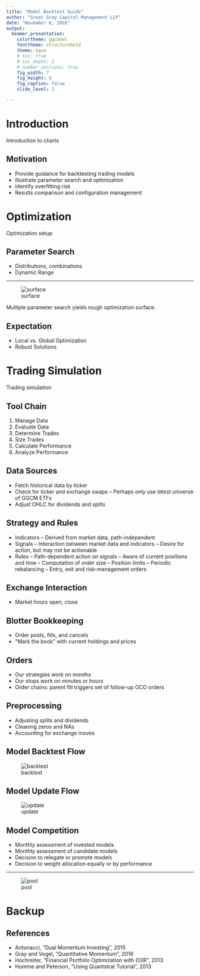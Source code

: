 ```yaml
---
title: "Model Backtest Guide"
author: "Great Gray Capital Management LLP"
date: "November 6, 2016"
output:
  beamer_presentation:
    colortheme: ggcmowl
    fonttheme: structurebold
    theme: Ggcm
    # toc: true
    # toc_depth: 2
    # number_sections: true
    fig_width: 7
    fig_height: 6
    fig_caption: false
    slide_level: 2

---
```



# Introduction

Introduction to charts

## Motivation

- Provide guidance for backtesting trading models
- Illustrate parameter search and optimization
- Identify overfitting risk
- Results comparison and configuration management

# Optimization

Optimization setup

## Parameter Search

- Distributions, combinations
- Dynamic Range

----

![surface](images/surface.png)

Multiple parameter search yields rough optimization surface.


## Expectation

- Local vs. Global Optimization
- Robust Solutions

# Trading Simulation

Trading simulation

## Tool Chain

1. Manage Data
1. Evaluate Data
1. Determine Trades
1. Size Trades
1. Calculate Performance
1. Analyze Performance

## Data Sources

- Fetch historical data by ticker
- Check for ticker and exchange swaps
-- Perhaps only use *latest* universe of GGCM ETFs
- Adjust OHLC for dividends and splits


## Strategy and Rules

- Indicators
-- Derived from market data, path-independent
- Signals
-- Interaction between market data and indicators
-- Desire for action, but may not be actionable
- Rules
-- Path-dependent action on signals
-- Aware of current positions and time
-- Computation of order size
-- Position limits
-- Periodic rebalancing
-- Entry, exit and risk-management orders

## Exchange Interaction

- Market hours open, close



## Blotter Bookkeeping

- Order posts, fills, and cancels
- "Mark the book" with current holdings and prices

## Orders

- Our strategies work on months
- Our stops work on minutes or hours
- Order chains: parent fill triggers set of follow-up OCO orders

## Preprocessing

- Adjusting splits and dividends
- Cleaning zeros and NAs
- Accounting for exchange moves


## Model Backtest Flow

![backtest](images/flow-backtest.png)

## Model Update Flow

![update](images/flow-update.png)


## Model Competition

* Monthly assessment of invested models
* Monthly assessment of candidate models
* Decision to relegate or promote models
* Decision to weight allocation equally or by performance 

----

![pool](images/flow-pool.png)


# Backup

## References


- Antonacci, "Dual Momentum Investing", 2015
- Gray and Vogel, "Quantitative Momentum", 2016
- Hochreiter, "Financial Portfolio Optimization with (O)R", 2013
- Humme and Peterson, "Using Quantstrat Tutorial", 2013


